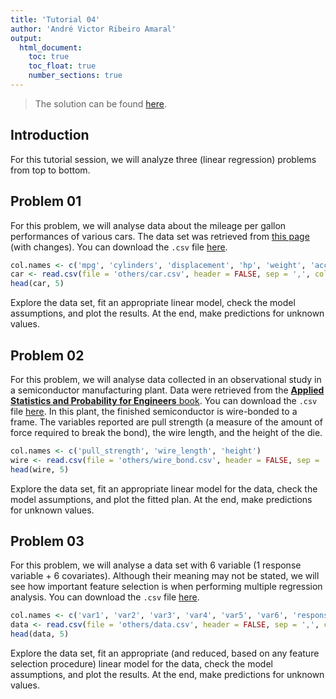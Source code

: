 ```yaml
---
title: 'Tutorial 04'
author: 'André Victor Ribeiro Amaral'
output:
  html_document:
    toc: true
    toc_float: true
    number_sections: true
---
```


> The solution can be found [here](./sol_TOlkuB.html).

## Introduction {-}

For this tutorial session, we will analyze three (linear regression) problems from top to bottom.

## Problem 01 {-}

For this problem, we will analyse data about the mileage per gallon performances of various cars. The data set was retrieved from [this page](https://archive.ics.uci.edu/ml/datasets/Auto+MPG) (with changes). You can download the `.csv` file [here](./others/car.csv).

```r
col.names <- c('mpg', 'cylinders', 'displacement', 'hp', 'weight', 'acceleration', 'year', 'origin')
car <- read.csv(file = 'others/car.csv', header = FALSE, sep = ',', col.names = col.names)
head(car, 5)
```

Explore the data set, fit an appropriate linear model, check the model assumptions, and plot the results. At the end, make predictions for unknown values.

## Problem 02 {-}

For this problem, we will analyse data collected in an observational study in a semiconductor manufacturing plant. Data were retrieved from the [**Applied Statistics and Probability for Engineers** book](https://www.wiley.com/en-us/Applied+Statistics+and+Probability+for+Engineers%2C+7th+Edition-p-9781119400363). You can download the `.csv` file [here](./others/wire_bond.csv). In this plant, the finished semiconductor is wire-bonded to a frame. The variables reported are pull strength (a measure of the amount of force required to break the bond), the wire length, and the height of the die.

```r
col.names <- c('pull_strength', 'wire_length', 'height')
wire <- read.csv(file = 'others/wire_bond.csv', header = FALSE, sep = ',', col.names = col.names)
head(wire, 5)
```

Explore the data set, fit an appropriate linear model for the data, check the model assumptions, and plot the fitted plan. At the end, make predictions for unknown values.

## Problem 03 {-}

For this problem, we will analyse a data set with 6 variable (1 response variable + 6 covariates). Although their meaning may not be stated, we will see how important feature selection is when performing multiple regression analysis.  You can download the `.csv` file [here](./datasets/data.csv).

```r
col.names <- c('var1', 'var2', 'var3', 'var4', 'var5', 'var6', 'response')
data <- read.csv(file = 'others/data.csv', header = FALSE, sep = ',', col.names = col.names)
head(data, 5)
```

Explore the data set, fit an appropriate (and reduced, based on any feature selection procedure) linear model for the data, check the model assumptions, and plot the results. At the end, make predictions for unknown values.
